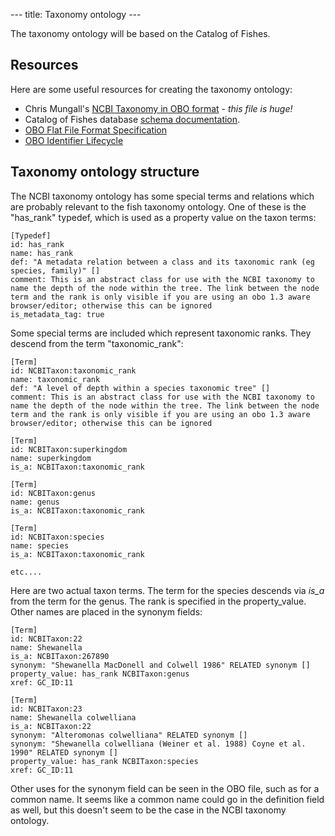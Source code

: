 ---
title: Taxonomy ontology
---

The taxonomy ontology will be based on the Catalog of Fishes.

==Resources==

Here are some useful resources for creating the taxonomy ontology:

* Chris Mungall's [http://www.berkeleybop.org/ontologies/obo-all/ncbi_taxonomy/ncbi_taxonomy.obo NCBI Taxonomy in OBO format] - ''this file is huge!''
* Catalog of Fishes database [[cof_schema|schema documentation]].
* [http://www.geneontology.org/GO.format.obo-1_2.shtml OBO Flat File Format Specification]
* [http://www.obofoundry.org/wiki/index.php/Identifiers OBO Identifier Lifecycle]

==Taxonomy ontology structure==

The NCBI taxonomy ontology has some special terms and relations which are probably relevant to the fish taxonomy ontology.  One of these is the "has_rank" typedef, which is used as a property value on the taxon terms:

<pre>
[Typedef]
id: has_rank
name: has_rank
def: "A metadata relation between a class and its taxonomic rank (eg species, family)" []
comment: This is an abstract class for use with the NCBI taxonomy to name the depth of the node within the tree. The link between the node term and the rank is only visible if you are using an obo 1.3 aware browser/editor; otherwise this can be ignored
is_metadata_tag: true
</pre>

Some special terms are included which represent taxonomic ranks.  They descend from the term "taxonomic_rank":

<pre>
[Term]
id: NCBITaxon:taxonomic_rank
name: taxonomic_rank
def: "A level of depth within a species taxonomic tree" []
comment: This is an abstract class for use with the NCBI taxonomy to name the depth of the node within the tree. The link between the node term and the rank is only visible if you are using an obo 1.3 aware browser/editor; otherwise this can be ignored

[Term]
id: NCBITaxon:superkingdom
name: superkingdom
is_a: NCBITaxon:taxonomic_rank

[Term]
id: NCBITaxon:genus
name: genus
is_a: NCBITaxon:taxonomic_rank

[Term]
id: NCBITaxon:species
name: species
is_a: NCBITaxon:taxonomic_rank

etc....
</pre>

Here are two actual taxon terms.  The term for the species descends via ''is_a'' from the term for the genus.  The rank is specified in the property_value.  Other names are placed in the synonym fields:

<pre>
[Term]
id: NCBITaxon:22
name: Shewanella
is_a: NCBITaxon:267890
synonym: "Shewanella MacDonell and Colwell 1986" RELATED synonym []
property_value: has_rank NCBITaxon:genus
xref: GC_ID:11

[Term]
id: NCBITaxon:23
name: Shewanella colwelliana
is_a: NCBITaxon:22
synonym: "Alteromonas colwelliana" RELATED synonym []
synonym: "Shewanella colwelliana (Weiner et al. 1988) Coyne et al. 1990" RELATED synonym []
property_value: has_rank NCBITaxon:species
xref: GC_ID:11
</pre>

Other uses for the synonym field can be seen in the OBO file, such as for a common name.  It seems like a common name could go in the definition field as well, but this doesn't seem to be the case in the NCBI taxonomy ontology.